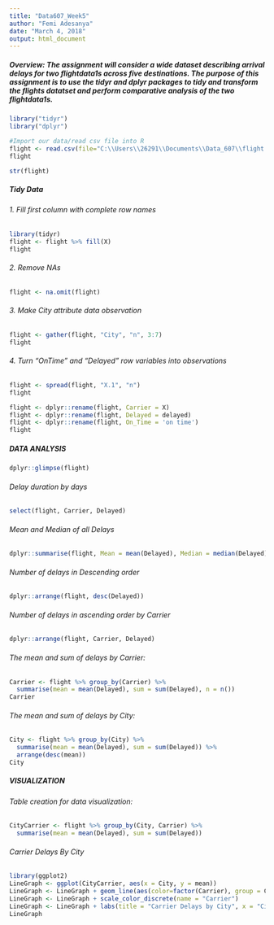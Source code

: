 ---
title: "Data607_Week5"
author: "Femi Adesanya"
date: "March 4, 2018"
output: html_document
---
##### Overview: The assignment will consider a wide dataset describing arrival delays for two flightdata1s across five destinations. The purpose of this assignment is to use the tidyr and dplyr packages to tidy and transform the flights datatset and perform comparative analysis of the two flightdata1s. 

```{r}
library("tidyr")
library("dplyr")
```

```{r}
#Import our data/read csv file into R
flight <- read.csv(file="C:\\Users\\26291\\Documents\\Data_607\\flight.csv", header =TRUE, stringsAsFactors = FALSE)
flight
```


```{r}
str(flight)
```

##### Tidy Data
###### 1. Fill first column with complete row names
```{r}
library(tidyr)
flight <- flight %>% fill(X)
flight
```

###### 2. Remove NAs
```{r}

flight <- na.omit(flight)
```


###### 3. Make City attribute data observation
```{r}
flight <- gather(flight, "City", "n", 3:7)
flight
```


###### 4. Turn "OnTime" and "Delayed" row variables into observations
```{r}
flight <- spread(flight, "X.1", "n")
flight
```

```{r}
flight <- dplyr::rename(flight, Carrier = X)
flight <- dplyr::rename(flight, Delayed = delayed)
flight <- dplyr::rename(flight, On_Time = 'on time')
flight
```

##### DATA ANALYSIS
```{r}
dplyr::glimpse(flight)
```

###### Delay duration by days
```{r}
select(flight, Carrier, Delayed)
```

###### Mean and Median  of all Delays
```{r}
dplyr::summarise(flight, Mean = mean(Delayed), Median = median(Delayed))

```

###### Number of delays in Descending order
```{r}
dplyr::arrange(flight, desc(Delayed))
```

###### Number of delays in ascending order by Carrier
```{r}
dplyr::arrange(flight, Carrier, Delayed)
```

###### The mean and sum of delays by Carrier:
```{r}
Carrier <- flight %>% group_by(Carrier) %>% 
  summarise(mean = mean(Delayed), sum = sum(Delayed), n = n())
Carrier
```

###### The mean and sum of delays by City:
```{r}
City <- flight %>% group_by(City) %>% 
  summarise(mean = mean(Delayed), sum = sum(Delayed)) %>% 
  arrange(desc(mean))
City
```


##### VISUALIZATION

###### Table creation for data visualization:
```{r}
CityCarrier <- flight %>% group_by(City, Carrier) %>% 
  summarise(mean = mean(Delayed), sum = sum(Delayed))
```


###### Carrier Delays By City
```{r}
library(ggplot2)
LineGraph <- ggplot(CityCarrier, aes(x = City, y = mean))
LineGraph <- LineGraph + geom_line(aes(color=factor(Carrier), group = Carrier))
LineGraph <- LineGraph + scale_color_discrete(name = "Carrier")
LineGraph <- LineGraph + labs(title = "Carrier Delays by City", x = "City", y = "Total Number of Delays")
LineGraph
```

